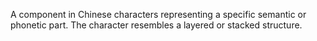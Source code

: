 A component in Chinese characters representing a specific semantic or phonetic part. The character
resembles a layered or stacked structure.
